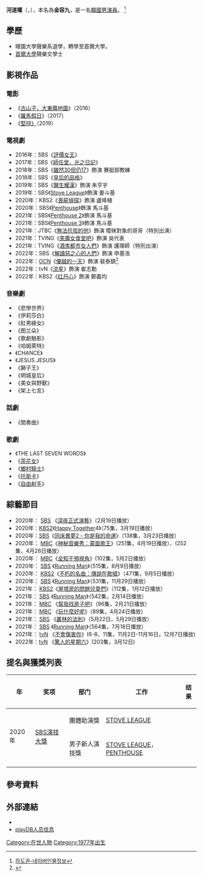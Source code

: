 {{Multiple issues|
{{Notability Unreferenced|time=2021-03-07T09:47:19+00:00}}
{{BLPsources|time=2021-03-07T09:47:19+00:00}}
}}
{{藝人
| 姓名 = 河道權
| 類型 = 男演員
| 圖片 = Hadokwon2020.png
| 圖片尺寸 = 200px
| 圖片簡介 = 
| 本名 = 金容九
| 外文名 = 하도권
| 英文名 = 
| 外文 = 
| 其他藝名 = 
| 羅馬拼音 = 
| 暱稱 = 
| 國籍 = {{KOR}}
| 出生日期 = {{birth_date_and_age|1977|3|3}}
| 出生地點 = {{KOR}}
| 語言 = [[韓語|韓語]]
| 信仰 = 
| 配偶 = 
| 兒女 = 
| 教育程度 = 
| 出道日期 = 
| 出道作 = 
| 代表作 = 
<!--最為人熟悉的作品，可以是電影、電視節目、舞台劇或音樂專輯等。最多別超過五個。-->| 經紀公司 = 
| IMDb = 
}}
{{Infobox Korean name
|title= 藝名
|hangul= 하도권
|hanja= {{linktext|河|道|權}}
|hangulborn = 
|hanjaborn = {{linktext|金|容|九}}
}}
'''河道權'''（{{lang-ko|'''하도권'''}}，{{bd|1977年|3月3日}}），本名為'''金容九'''，是一名[[大韩民国|韓國]][[男演員|男演員]]。 <ref>[https://people.search.naver.com/search.naver?where=nexearch&query=%ED%95%98%EB%8F%84%EA%B6%8C&sm=tab_etc&ie=utf8&key=PeopleService&os=162124 하도권-네이버인물정보]{{Dead link|url=https://people.search.naver.com/search.naver?where=nexearch&query=%ED%95%98%EB%8F%84%EA%B6%8C&sm=tab_etc&ie=utf8&key=PeopleService&os=162124}}</ref>

== 學歷 ==

* 暻園大學聲樂系退學，轉學至首爾大學。
* [[首爾大學|首爾大學]]聲樂文學士

== 影視作品 ==
=== 電影 ===
* 《[[古山子，大東輿地圖|古山子，大東輿地圖]]》（2016）
* 《[[羅馬假期|羅馬假日]]》（2017）
* 《[[堅持_(電影)|堅持》]]（2019）

=== 電視劇 ===
* 2016年：SBS《[[評價女王|評價女王]]》
* 2017年：SBS《[[師任堂，光的日記|師任堂，光之日記]]》
* 2018年：SBS《[[雖然30但仍17|雖然30但仍17]]》飾演 賽艇部教練
* 2018年：SBS《[[皇后的品格|皇后的品格]]》
* 2019年：SBS《[[醫生耀漢|醫生耀漢]]》飾演 朱亨宇
* 2019年：SBS《[[Stove_League|Stove League]]》飾演 姜斗基
* 2020年：KBS2《[[喪屍偵探|喪屍偵探]]》飾演 盧峰植
* 2020年：SBS《[[Penthouse_(電視劇)|Penthouse]]》飾演 馬斗基
* 2021年：SBS《[[Penthouse_2|Penthouse 2]]》飾演 馬斗基
* 2021年：SBS《[[:Penthouse_3|Penthouse 3]]》飾演 馬斗基
* 2021年：JTBC《[[無法抗拒的他|無法抗拒的他]]》飾演 曖昧對象的哥哥（特別出演）
* 2021年：TVING《[[來魔女食堂吧|來魔女食堂吧]]》飾演 吳代表
* 2021年：TVING《[[酒鬼都市女人們|酒鬼都市女人們]]》飾演 護理師（特別出演）
* 2022年：SBS《[[解讀惡之心的人們|解讀惡之心的人們]]》飾演 申基浩
* 2022年：[[OCN_(頻道)|OCN]]《[[優越的一天|優越的一天]]》飾演 裴泰鎮<ref>{{Cite web|title=晉久要回歸啦！新劇《優越的一天》24小時內要救出女兒！讀劇現場公開、3月首播|url=https://www.koreastardaily.com/tc/news/139607|access-date=2022-01-26|work=KSD 韓星網|language=zh-Hant|archive-date=2022-01-27|archive-url=https://web.archive.org/web/20220127195730/https://www.koreastardaily.com/tc/news/139607|dead-url=no}}</ref>
* 2022年：tvN《[[流星_(韓國電視劇)|流星]]》飾演 崔志勳
* 2022年：KBS2《[[红丹心|红丹心]]》飾演 鄭義均

=== 音樂劇 ===
* 《悲慘世界》
* 《伊莉莎白》
* 《紅男綠女》
* 《图兰朵》
* 《歌劇魅影》
* 《哈姆萊特》
* 《CHANCE》
* 《JESUS JESUS》
* 《獅子王》
* 《明城皇后》
* 《美女與野獸》
* 《架上七言》

=== 話劇 ===
* 《間奏曲》

=== 歌劇 ===
* 《THE LAST SEVEN WORDS》
* 《[[茶花女_(歌劇)|茶花女]]》
* 《[[乡村骑士|鄉村騎士]]》
* 《[[托斯卡|托斯卡]]》
* 《[[自由射手|自由射手]]》

== 綜藝節目 ==
* 2020年： [[SBS_TV|SBS]] 《[[深夜正式演藝|深夜正式演藝]]》（2月19日播放）
* 2020年：[[KBS2|KBS2]]《[[歡樂在一起|Happy Together]]4》（75集，3月19日播放）
* 2020年：[[SBS|SBS]]《[[同床異夢2_-_你是我的命運|同床異夢2 - 你是我的命運]]》（138集，3月23日播放）
* 2020年： [[MBC|MBC]]《[[神秘音樂秀：蒙面歌王|神秘音樂秀：蒙面歌王]]》(251集，4月19日播放）、(252集，4月26日播放）
* 2020年： [[MBC|MBC]]《[[全知干預視角|全知干預視角]]》(102集，5月2日播放）
* 2020年： [[SBS_TV|SBS]] 《[[Running_Man|Running Man]]》（515集，8月9日播放）
* 2020年： [[KBS2|KBS2]]《[[不朽的名曲：傳說在歌唱|不朽的名曲：傳說在歌唱]]》（471集，9月5日播放）
* 2020年： [[SBS_TV|SBS]] 《[[Running_Man|Running Man]]》（531集，11月29日播放）
* 2021年： [[KBS2|KBS2]]《[[屋塔房的問題兒童們|屋塔房的問題兒童們]]》（112集，1月12日播放）
* 2021年： [[SBS_TV|SBS]] 《[[Running_Man|Running Man]]》（542集，2月14日播放）
* 2021年： [[文化廣播公司|MBC]] 《[[幫我找房子吧|幫我找房子吧]]》（96集，2月21日播放）
* 2021年： [[文化廣播公司|MBC]] 《[[玩什麼好呢|玩什麼好呢]]》（89集，4月24日播放）
* 2021年： [[SBS_TV|SBS]] 《[[叢林的法則|叢林的法則]]》（5月22日、5月29日播放）
* 2021年： [[SBS_TV|SBS]] 《[[Running_Man|Running Man]]》（564集，7月18日播放）
* 2021年： [[TVN|tvN]] 《[[不會傷害你|不會傷害你]]》(6-8、11集，11月2日-11月16日，12月7日播放)
* 2022年：[[TVN|tvN]] 《[[驚人的星期六|驚人的星期六]]》(203集，3月12日)

== 提名與獲獎列表 ==
{| class="wikitable" style="text-align:center;"
!年
!奖项
!部门
!工作
!结果
|-
| rowspan="2" |2020年
| rowspan="2" |[[SBS演技大獎|SBS演技大獎]]
|團體助演獎
|[[Stove_League|STOVE LEAGUE]]
|{{Won}}
|-
|男子新人演技獎
|[[Stove_League|STOVE LEAGUE]]，[[Penthouse_(電視劇)|PENTHOUSE]]
|{{Nom}}
|-
|}

== 參考資料 ==
{{reflist}}

== 外部連結 ==
*{{Instagram|hadokwon2018}}
*[http://www.playdb.co.kr/artistdb/detail.asp?ManNo=8053 playDB人员信息] {{Wayback|url=http://www.playdb.co.kr/artistdb/detail.asp?ManNo=8053 |date=20200504141043 }}

{{935 Entertainment}}
{{Penthouse系列}}

[[Category:在世人物|Category:在世人物]]
[[Category:1977年出生|Category:1977年出生]]
